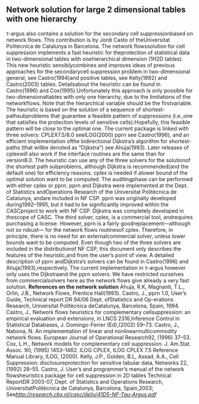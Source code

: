 ## Network solution for large 2 dimensional tables with one hierarchy
τ-argus also contains a solution for the secondary cell suppressionbased on network flows. This contribution is by Jordi Casto of theUniversitat Politècnica de Catalunya in Barcelona. The network flowssolution for cell suppression implements a fast heuristic for theprotection of statistical data in two-dimensional tables with onehierarchical dimension (1H2D tables). This new heuristic sensiblycombines and improves ideas of previous approaches for the secondarycell suppression problem in two-dimensional general, see Castro(1994)and positive tables, see Kelly(1992) and Castro(2003) tables. Detailsabout the heuristic can be found in Castro(1996) and Cox(1995).Unfortunately this approach is only possible for two-dimensionaltables with only one hierarchy, due to the limitations of the networkflows. Note that the hierarchical variable should be the firstvariable.
The heuristic is based on the solution of a sequence of shortest-pathsubproblems that guarantee a feasible pattern of suppressions (i.e.,one that satisfies the protection levels of sensitive cells).Hopefully, this feasible pattern will be close to the optimal one.
The current package is linked with three solvers: CPLEX7.5/8.0 seeILOG(2000) pprn see Castro(1996), and an efficient implementation ofthe bidirectional Dijkstra's algorithm for shortest-paths (that willbe denoted as "Dijkstra") see Ahuja(1993). Later releases of cplexwill also work if the interface routines are the same than for version8.0. The heuristic can use any of the three solvers for the solutionof the shortest path subproblems, although Dijkstra is recommended(and the default one) for efficiency reasons. cplex is needed if alower bound of the optimal solution want to be computed. The auditingphase can be performed with either cplex or pprn.
pprn and Dijkstra were implemented at the Dept. of Statistics andOperations Research of the Universitat Politècnica de Catalunya, andare included in NF CSP. pprn was originally developed during1992--1995, but it had to be significantly improved within the CASCproject to work with NF CSP. Dijkstra was completely developed in thescope of CASC. The third solver, cplex, is a commercial tool, andrequires purchasing a license. However, pprn is a fairly goodreplacement---although not so robust--- for the network flows routinesof cplex. Therefore, in principle, there is no need for an externalcommercial solver, unless lower bounds want to be computed.
Even though two of the three solvers are included in the distributionof NF CSP, this document only describes the features of the heuristic,and from the user's point of view. A detailed description of pprn andDijkstra's solvers can be found in Castro(1996) and Ahuja(1993),respectively.
The current implementation in τ-argus however only uses the Dijkstraand the pprn solvers. We have restricted ourselves from commercialsolvers here as the network flows give already a very fast solution.
**References on the network solution**
Ahuja, R.K, Magnanti, T.L., Orlin, J.B., Network Flows, Prentice Hall(1993).
Castro, J., pprn 1.0, User's Guide, Technical report DR 94/06 Dept. ofStatistics and Op-erations Research, Universitat Politècnica deCatalunya, Barcelona, Spain, 1994.
Castro, J., Network flows heuristics for complementary cellsuppression: an empirical evaluation and extensions, in LNCS 2316,Inference Control in Statistical Databases, J. Domingo-Ferrer (Ed),(2002) 59--73.
Castro, J., Nabona, N. An implementation of linear and nonlinearmulticommodity network flows. European Journal of Operational Research92, (1996) 37--53.
Cox, L.H., Network models for complementary cell suppression. J. Am.Stat. Assoc. 90, (1995) 1453--1462.
ILOG CPLEX, ILOG CPLEX 7.5 Reference Manual Library, ILOG, (2000).
Kelly, J.P., Golden, B.L, Assad, A.A., Cell Suppression: disclosureprotection for sensitive tabular data, Networks 22, (1992) 28--55.
Castro, J. User's and programmer's manual of the network flowsheuristics package for cell suppression in 2D tables Technical ReportDR 2003-07, Dept. of Statistics and Operations Research, UniversitatPolitècnica de Catalunya, Barcelona, Spain,2003;
See[*http://research.cbs.nl/casc/deliv/41D5-NF-Tau-Argus.pdf*](http://research.cbs.nl/casc/deliv/41D5-NF-Tau-Argus.pdf)

